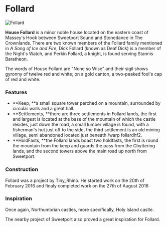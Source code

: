 

# Follard

<Image
  src="https://cdn.sanity.io/images/1as7cn02/production/f66637c51942f8ef89e0c62867c370455eaff2f3-1280x720.png?w=976&h=350&fit=crop&crop=center&auto=format"
  alt="Follard"
  width={976}
  height={350}
/>

<ProjectDetails
  floatRight
  region="Crownlands"
  house="House Follard"
  type="Keep"
  status="Completed"
  warp="undefined"
  projectLead="Tiny_Rhino"
  dateStarted="February 19, 2016"
  dateCompleted="February 19, 2016"
/>

**House Follard** is a minor noble house located on the eastern coast of Massey's Hook between Sweetport Sound and Stonedance in The Crownlands. There are two known members of the Follard family mentioned in _A Song of Ice_ _and Fire_, Dick Follard (known as Deaf Dick) is a member of the Night's Watch, and Perkin Follard, a knight, is found serving Stannis Baratheon.

The words of House Follard are "None so Wise" and their sigil shows gyronny of twelve red and white; on a gold canton, a two-peaked fool's cap of red and white.

### Features

- **Keep, **a small square tower perched on a mountain, surrounded by circular walls and a great hall.
- **Settlements, **there are three settlements in Follard lands, the first and largest is located at the base of the mountain of which the castle resides, just down the road, a small lumber village is found, with a fisherman's hut just off to the side, the third settlement is an old mining village, semi abandoned located just beneath /warp follardhf2.
- **HoldFasts, **the Follard lands boast two holdfasts, the first is round the mountain from the keep and guards the pass from the Chyttering lands, and the second towers above the main road up north from Sweetport.

### Construction

Follard was a project by Tiny_Rhino. He started work on the 20th of February 2016 and finaly completed work on the 27th of August 2016

### Inspiration

Once again, Northumbrian castles, more specifically, Holy Island castle.

The nearby project of Sweetport also proved a great inspiration for Follard.
